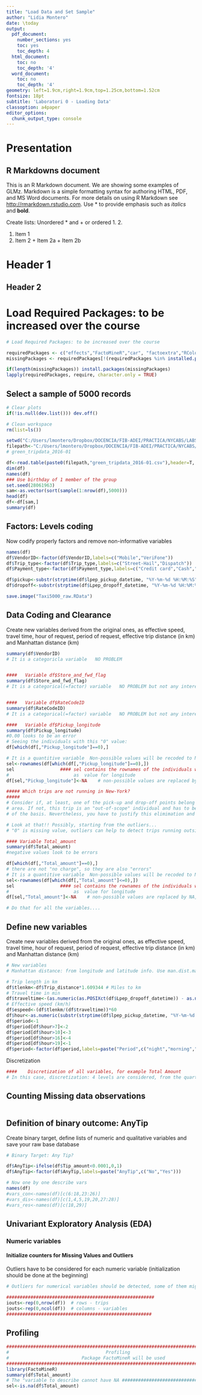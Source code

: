 ---
title: "Load Data and Set Sample"
author: "Lidia Montero"
date: \today
output:
  pdf_document:
    number_sections: yes
    toc: yes
    toc_depth: 4
  html_document:
    toc: no
    toc_depth: '4'
  word_document:
    toc: no
    toc_depth: '4'
geometry: left=1.9cm,right=1.9cm,top=1.25cm,bottom=1.52cm
fontsize: 18pt
subtitle: 'Laboratori 0 - Loading Data'
classoption: a4paper
editor_options: 
  chunk_output_type: console
---

# Presentation
## R Markdowns document

This is an R Markdown document. 
We are showing some examples of GLMz. Markdown is a simple formatting syntax for authoring HTML, PDF, and MS Word documents. For more details on using R Markdown see <http://rmarkdown.rstudio.com>. Use * to provide emphasis such as *italics* and **bold**.

Create lists: Unordered * and +     or   ordered   1. 2.  

  1. Item 1
  2. Item 2
    + Item 2a
    + Item 2b

# Header 1
## Header 2



# Load Required Packages: to be increased over the course

```{r}
# Load Required Packages: to be increased over the course

requiredPackages <- c("effects","FactoMineR","car", "factoextra","RColorBrewer","ggplot2","dplyr","ggmap","ggthemes","knitr")
missingPackages <- requiredPackages[!(requiredPackages %in% installed.packages()[,"Package"])]

if(length(missingPackages)) install.packages(missingPackages)
lapply(requiredPackages, require, character.only = TRUE)

```

## Select a sample of 5000 records

```{r}
# Clear plots
if(!is.null(dev.list())) dev.off()

# Clean workspace
rm(list=ls())

setwd("C:/Users/lmontero/Dropbox/DOCENCIA/FIB-ADEI/PRACTICA/NYCABS/LABS")
filepath<-"C:/Users/lmontero/Dropbox/DOCENCIA/FIB-ADEI/PRACTICA/NYCABS/LABS/"
# green_tripdata_2016-01

df<-read.table(paste0(filepath,"green_tripdata_2016-01.csv"),header=T, sep=",")
dim(df)
names(df)
### Use birthday of 1 member of the group
set.seed(28061963)
sam<-as.vector(sort(sample(1:nrow(df),5000)))
head(df)
df<-df[sam,]
summary(df)
```

## Factors: Levels coding

Now codify properly factors and remove non-informative variables
```{r}
names(df)
df$VendorID<-factor(df$VendorID,labels=c("Mobile","VeriFone"))
df$Trip_type<-factor(df$Trip_type,labels=c("Street-Hail","Dispatch"))
df$Payment_type<-factor(df$Payment_type,labels=c("Credit card","Cash","No charge","Dispute"))

df$pickup<-substr(strptime(df$lpep_pickup_datetime, "%Y-%m-%d %H:%M:%S"), 12, 13)
df$dropoff<-substr(strptime(df$Lpep_dropoff_datetime, "%Y-%m-%d %H:%M:%S"), 12, 13)

save.image("Taxi5000_raw.RData")
```

## Data Coding and Clearance

Create new variables derived from the original ones, as effective speed, travel time, hour of request, period of request, effective trip distance (in km) and Manhattan distance (km)

```{r}
summary(df$VendorID)
# It is a categoricla variable   NO PROBLEM


####   Variable df$Store_and_fwd_flag
summary(df$Store_and_fwd_flag)
# It is a categorical(=factor) variable   NO PROBLEM but not any interest


####   Variable df$RateCodeID
summary(df$RateCodeID)
# It is a categorical(=factor) variable   NO PROBLEM but not any interest

####   Variable df$Pickup_longitude
summary(df$Pickup_longitude)
#0.00 looks to be an error
# Seeing the individuals with this "0" value:
df[which(df[,"Pickup_longitude"]==0),]

# It is a quantitive variable  Non-possible values will be recoded to NA
sel<-rownames(df[which(df[,"Pickup_longitude"]==0),])
sel                 #### sel contains the rownames of the individuals with "0" 
#                        as  value for longitude
df[sel,"Pickup_longitude"]<-NA    # non-possible values are replaced by NA, missing value symbol in R

##### Which trips are not running in New-York?
##### 
# Consider if, at least, one of the pick-up and drop-off points belong to New-York
# area. If not, this trip is an "out-of-scope" individual and has to be eliminated
# of the basis. Nevertheless, you have to justify this elimimation and count how many #individuals were in this situation

# Look at that!! Possibly, starting from the outliers...
# "0" is missing value, outliers can help to detect trips running outside of New York...

#### Variable Total_amount
summary(df$Total_amount)
#negative values look to be errors

df[which(df[,"Total_amount"]==0),]
# there are not "no charge", so they are also "errors"
# It is a quantitive variable  Non-possible values will be recoded to NA
sel<-rownames(df[which(df[,"Total_amount"]<=0),])
sel                 #### sel contains the rownames of the individuals with "0" 
#                        as  value for longitude
df[sel,"Total_amount"]<-NA    # non-possible values are replaced by NA, missing value symbol in R

# Do that for all the variables....


```

## Define new variables

Create new variables derived from the original ones, as effective speed, travel time, hour of request, period of request, effective trip distance (in km) and Manhattan distance (km)

```{r}

# New variables
# Manhattan distance: from longitude and latitude info. Use man.dist.manual (in km)

# Trip length in km
df$tlenkm<-df$Trip_distance*1.609344 # Miles to km
# Travel time in min
df$traveltime<-(as.numeric(as.POSIXct(df$Lpep_dropoff_datetime)) - as.numeric(as.POSIXct(df$lpep_pickup_datetime)))/60
# Effective speed (km/h)
df$espeed<-(df$tlenkm/(df$traveltime))*60
df$hour<-as.numeric(substr(strptime(df$lpep_pickup_datetime, "%Y-%m-%d %H:%M:%S"),12,13))
df$period<-1
df$period[df$hour>7]<-2
df$period[df$hour>10]<-3
df$period[df$hour>16]<-4
df$period[df$hour>19]<-1
df$period<-factor(df$period,labels=paste("Period",c("night","morning","valley","afternoon")))
```

Discretization
```{r}
####    Discretization of all variables, for example Total Amount
# In this case, discretization: 4 levels are considered, from the quartiles


```

## Counting Missing data observations

```{r}

```


## Definition of binary outcome: AnyTip

Create binary target, define lists of numeric and qualitative variables and save your raw base database

```{r}
# Binary Target: Any Tip?

df$AnyTip<-ifelse(df$Tip_amount<0.0001,0,1)
df$AnyTip<-factor(df$AnyTip,labels=paste("AnyTip",c("No","Yes")))

# Now one by one describe vars
names(df)
#vars_con<-names(df)[c(6:18,23:26)]
#vars_dis<-names(df)[c(1,4,5,19,20,27:28)]
#vars_res<-names(df)[c(18,29)]

```

## Univariant Exploratory Analysis (EDA)

### Numeric variables

#### Initialize counters for Missing Values and Outliers

Outliers have to be considered for each numeric variable (initialization should be done at the beginning)

```{r}
# Outliers for numerical variables should be detected, some of them might be errors

#######################################################
iouts<-rep(0,nrow(df))  # rows - trips
jouts<-rep(0,ncol(df))  # columns - variables
######################################################

```

## Profiling

```{r}
##############################################################################
#                                    Profiling 
#                           Package FactoMineR will be used
##############################################################################
library(FactoMineR)
summary(df$Total_amount)
# The "variable to describe cannot have NA ###################################
sel<-is.na(df$Total_amount)
```

